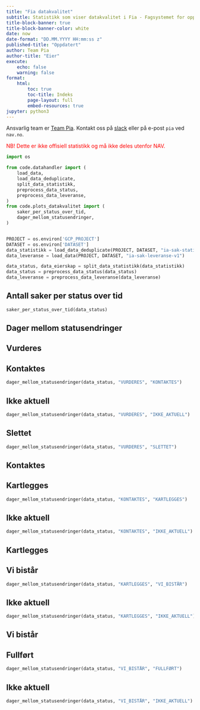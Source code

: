 ```yaml
---
title: "Fia datakvalitet"
subtitle: Statistikk som viser datakvalitet i Fia - Fagsystemet for oppfølging av IA-oppdraget i NAV.
title-block-banner: true
title-block-banner-color: white
date: now
date-format: "DD.MM.YYYY HH:mm:ss z"
published-title: "Oppdatert"
author: Team Pia
author-title: "Eier"
execute:
    echo: false
    warning: false
format:
    html:
        toc: true
        toc-title: Indeks
        page-layout: full
        embed-resources: true
jupyter: python3
---
```


Ansvarlig team er [Team Pia](https://teamkatalog.nav.no/team/b347ac99-c382-4e5a-a1dd-532e91110e2a).
Kontakt oss på [slack](https://nav-it.slack.com/archives/C02DL347ZT2) eller på e-post `pia` ved `nav.no`.

<span style="color:red;">
NB! Dette er ikke offisiell statistikk og må ikke deles utenfor NAV.
</span>

```python
import os

from code.datahandler import (
    load_data,
    load_data_deduplicate,
    split_data_statistikk,
    preprocess_data_status,
    preprocess_data_leveranse,
)
from code.plots_datakvalitet import (
    saker_per_status_over_tid,
    dager_mellom_statusendringer,
)


PROJECT = os.environ['GCP_PROJECT']
DATASET = os.environ['DATASET']
data_statistikk = load_data_deduplicate(PROJECT, DATASET, "ia-sak-statistikk-v1")
data_leveranse = load_data(PROJECT, DATASET, "ia-sak-leveranse-v1")

data_status, data_eierskap = split_data_statistikk(data_statistikk)
data_status = preprocess_data_status(data_status)
data_leveranse = preprocess_data_leveranse(data_leveranse)
```


## Antall saker per status over tid
```python
saker_per_status_over_tid(data_status)
```

## Dager mellom statusendringer
::: {.panel-tabset}

## Vurderes
::: {.panel-tabset}
## Kontaktes
```python
dager_mellom_statusendringer(data_status, "VURDERES", "KONTAKTES")
```
## Ikke aktuell
```python
dager_mellom_statusendringer(data_status, "VURDERES", "IKKE_AKTUELL")
```
## Slettet
```python
dager_mellom_statusendringer(data_status, "VURDERES", "SLETTET")
```
:::

## Kontaktes
::: {.panel-tabset}
## Kartlegges
```python
dager_mellom_statusendringer(data_status, "KONTAKTES", "KARTLEGGES")
```
## Ikke aktuell
```python
dager_mellom_statusendringer(data_status, "KONTAKTES", "IKKE_AKTUELL")
```
:::

## Kartlegges
::: {.panel-tabset}
## Vi bistår
```python
dager_mellom_statusendringer(data_status, "KARTLEGGES", "VI_BISTÅR")
```
## Ikke aktuell
```python
dager_mellom_statusendringer(data_status, "KARTLEGGES", "IKKE_AKTUELL")
```
:::

## Vi bistår
::: {.panel-tabset}
## Fullført
```python
dager_mellom_statusendringer(data_status, "VI_BISTÅR", "FULLFØRT")
```
## Ikke aktuell
```python
dager_mellom_statusendringer(data_status, "VI_BISTÅR", "IKKE_AKTUELL")
```
:::
:::
